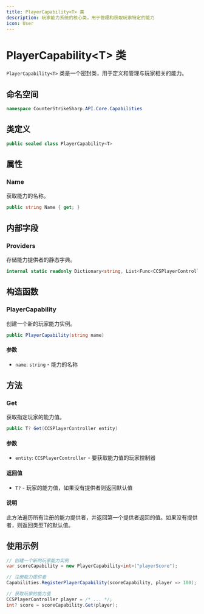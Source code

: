 ```yaml
---
title: PlayerCapability<T> 类
description: 玩家能力系统的核心类，用于管理和获取玩家特定的能力
icon: User
---
```


# PlayerCapability&lt;T&gt; 类

`PlayerCapability<T>` 类是一个密封类，用于定义和管理与玩家相关的能力。

## 命名空间

```csharp
namespace CounterStrikeSharp.API.Core.Capabilities
```

## 类定义

```csharp
public sealed class PlayerCapability<T>
```

## 属性

### Name

获取能力的名称。

```csharp
public string Name { get; }
```

## 内部字段

### Providers

存储能力提供者的静态字典。

```csharp
internal static readonly Dictionary<string, List<Func<CCSPlayerController, T>>> Providers
```

## 构造函数

### PlayerCapability

创建一个新的玩家能力实例。

```csharp
public PlayerCapability(string name)
```

#### 参数

- `name`: `string` - 能力的名称

## 方法

### Get

获取指定玩家的能力值。

```csharp
public T? Get(CCSPlayerController entity)
```

#### 参数

- `entity`: `CCSPlayerController` - 要获取能力值的玩家控制器

#### 返回值

- `T?` - 玩家的能力值，如果没有提供者则返回默认值

#### 说明

此方法遍历所有注册的能力提供者，并返回第一个提供者返回的值。如果没有提供者，则返回类型T的默认值。

## 使用示例

```csharp
// 创建一个新的玩家能力实例
var scoreCapability = new PlayerCapability<int>("playerScore");

// 注册能力提供者
Capabilities.RegisterPlayerCapability(scoreCapability, player => 100);

// 获取玩家的能力值
CCSPlayerController player = /* ... */;
int? score = scoreCapability.Get(player);
``` 